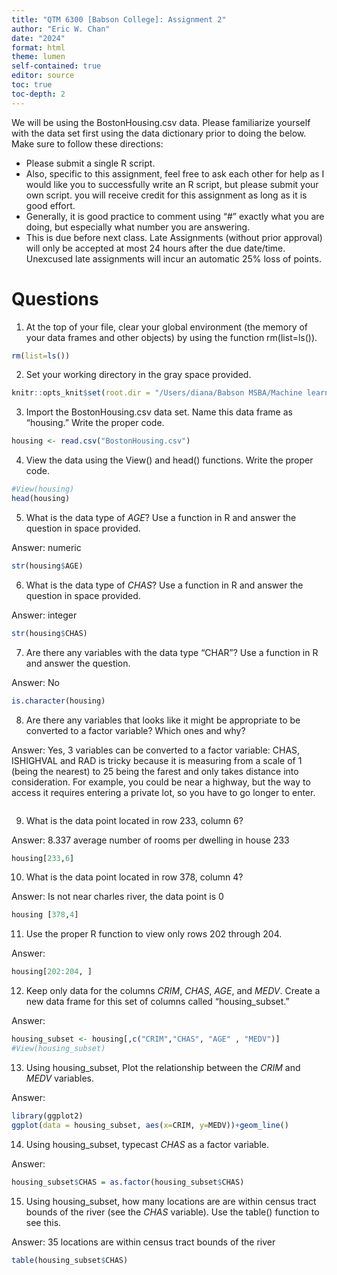 ```yaml
---
title: "QTM 6300 [Babson College]: Assignment 2"
author: "Eric W. Chan"
date: "2024"
format: html
theme: lumen
self-contained: true
editor: source
toc: true
toc-depth: 2
---
```


We will be using the BostonHousing.csv data. Please familiarize yourself with the data set first using the data dictionary prior to doing the below. Make sure to follow these directions:

* Please submit a single R script.
* Also, specific to this assignment, feel free to ask each other for help as I would like you to successfully write an R script, but please submit your own script.
you will receive credit for this assignment as long as it is good effort.
* Generally, it is good practice to comment using "#" exactly what you are doing, but especially what number you are answering. 
* This is due before next class. Late Assignments (without prior approval) will only be accepted at most 24 hours after the due date/time. Unexcused late assignments will incur an automatic 25% loss of points.

# Questions



1. At the top of your file, clear your global environment (the memory of your data frames and other objects) by using the function rm(list=ls()).

```r
rm(list=ls())
```

2. Set your working directory in the gray space provided. 

```r
knitr::opts_knit$set(root.dir = "/Users/diana/Babson MSBA/Machine learning")
```

3. Import the BostonHousing.csv data set. Name this data frame as "housing." Write the proper code.

```r
housing <- read.csv("BostonHousing.csv")
```

4. View the data using the View() and head() functions. Write the proper code.

```r
#View(housing)
head(housing) 
```

5. What is the data type of _AGE_? Use a function in R and answer the question  in space provided.

Answer: numeric

```r
str(housing$AGE)
```

6. What is the data type of _CHAS_? Use a function in R and answer the question in space provided.

Answer: integer 

```r
str(housing$CHAS)
```


7. Are there any variables with the data type "CHAR"? Use a function in R and answer the question.

Answer: No 

```r
is.character(housing)
```


8. Are there any variables that looks like it might be appropriate to be converted to a factor variable? Which ones and why?

Answer: Yes, 3 variables can be converted to a factor variable: CHAS, ISHIGHVAL and RAD is tricky because it is measuring from a scale of 1 (being the nearest) to 25 being the farest and only takes distance into consideration. For example, you could be near a highway, but the way to access it requires entering a private lot, so you have to go longer to enter.

```r

```

9. What is the data point located in row 233, column 6?

Answer: 8.337 average number of rooms per dwelling in house 233

```r
housing[233,6]
```


10. What is the data point located in row 378, column 4?

Answer: Is not near charles river, the data point is 0 

```r
housing [378,4]
```

11. Use the proper R function to view only rows 202 through 204.


Answer: 

```r
housing[202:204, ]
```

12. Keep only data for the columns _CRIM_, _CHAS_, _AGE_, and _MEDV_. Create a new data frame for this set of columns called "housing_subset."

Answer: 

```r
housing_subset <- housing[,c("CRIM","CHAS", "AGE" , "MEDV")]
#View(housing_subset)
```

13. Using housing_subset, Plot the relationship between the _CRIM_ and _MEDV_ variables.

Answer:

```r
library(ggplot2)
ggplot(data = housing_subset, aes(x=CRIM, y=MEDV))+geom_line()
```

14. Using housing_subset, typecast _CHAS_ as a factor variable.

Answer: 

```r
housing_subset$CHAS = as.factor(housing_subset$CHAS)
```

15. Using housing_subset, how many locations are are within census tract bounds of the river (see the _CHAS_ variable). Use the table() function to see this.

Answer: 35 locations are within census tract bounds of the river

```r
table(housing_subset$CHAS) 
```
